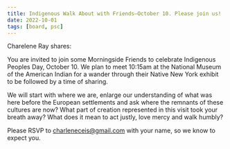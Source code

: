 ```yaml
---
title: Indigenous Walk About with Friends—October 10. Please join us!
date: 2022-10-01
tags: [board, psc]
---
```


Charelene Ray shares:

You are invited to join some Morningside Friends to celebrate Indigenous Peoples Day, October 10. We plan to meet 10:15am at the National Museum of the American Indian for a wander through their Native New York exhibit to be followed by a time of sharing.

We will start with where we are, enlarge our understanding of what was here before the European settlements and ask where the remnants of these cultures are now? What part of creation represented in this visit took your breath away? What does it mean to act justly, love mercy and walk humbly?

Please RSVP to charleneceis@gmail.com with your name, so we know to expect you.
